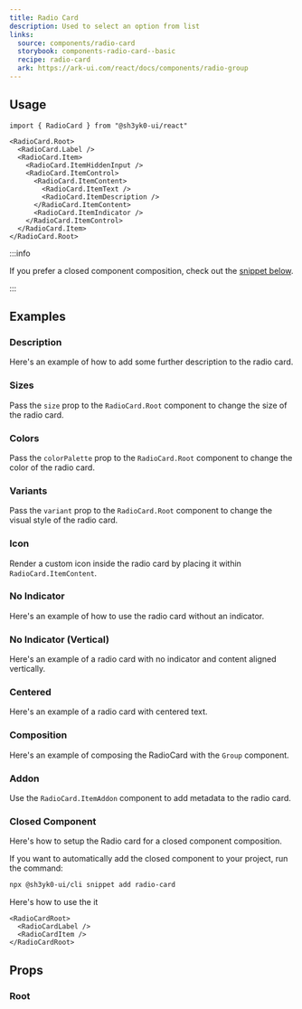 ```yaml
---
title: Radio Card
description: Used to select an option from list
links:
  source: components/radio-card
  storybook: components-radio-card--basic
  recipe: radio-card
  ark: https://ark-ui.com/react/docs/components/radio-group
---
```


<ExampleTabs name="radio-card-basic" />

## Usage

```tsx
import { RadioCard } from "@sh3yk0-ui/react"
```

```tsx
<RadioCard.Root>
  <RadioCard.Label />
  <RadioCard.Item>
    <RadioCard.ItemHiddenInput />
    <RadioCard.ItemControl>
      <RadioCard.ItemContent>
        <RadioCard.ItemText />
        <RadioCard.ItemDescription />
      </RadioCard.ItemContent>
      <RadioCard.ItemIndicator />
    </RadioCard.ItemControl>
  </RadioCard.Item>
</RadioCard.Root>
```

:::info

If you prefer a closed component composition, check out the
[snippet below](#closed-component).

:::

## Examples

### Description

Here's an example of how to add some further description to the radio card.

<ExampleTabs name="radio-card-with-description" />

### Sizes

Pass the `size` prop to the `RadioCard.Root` component to change the size of the
radio card.

<ExampleTabs name="radio-card-with-sizes" />

### Colors

Pass the `colorPalette` prop to the `RadioCard.Root` component to change the
color of the radio card.

<ExampleTabs name="radio-card-with-colors" />

### Variants

Pass the `variant` prop to the `RadioCard.Root` component to change the visual
style of the radio card.

<ExampleTabs name="radio-card-with-variants" />

### Icon

Render a custom icon inside the radio card by placing it within
`RadioCard.ItemContent`.

<ExampleTabs name="radio-card-with-icon" />

### No Indicator

Here's an example of how to use the radio card without an indicator.

<ExampleTabs name="radio-card-without-indicator" />

### No Indicator (Vertical)

Here's an example of a radio card with no indicator and content aligned
vertically.

<ExampleTabs name="radio-card-without-indicator-vertical" />

### Centered

Here's an example of a radio card with centered text.

<ExampleTabs name="radio-card-centered" />

### Composition

Here's an example of composing the RadioCard with the `Group` component.

<ExampleTabs name="radio-card-composition" />

### Addon

Use the `RadioCard.ItemAddon` component to add metadata to the radio card.

<ExampleTabs name="radio-card-with-addon" />

### Closed Component

Here's how to setup the Radio card for a closed component composition.

<ExampleCode name="radio-card-closed-component" />

If you want to automatically add the closed component to your project, run the
command:

```bash
npx @sh3yk0-ui/cli snippet add radio-card
```

Here's how to use the it

```tsx
<RadioCardRoot>
  <RadioCardLabel />
  <RadioCardItem />
</RadioCardRoot>
```

## Props

### Root

<PropTable component="RadioCard" part="Root" />
